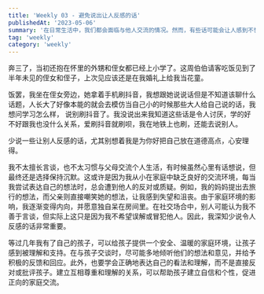 ```yaml
---
title: 'Weekly 03 - 避免说出让人反感的话'
publishedAt: '2023-05-06'
summary: '在日常生活中，我们都会面临与他人交流的情况。然而，有些话可能会让人感到不快或反感，在交流中应该尽量避免使用这些言辞。为了建立良好的人际关系和有效的沟通，我们需要学会控制自己的情绪和语言，尊重他人的观点和意见，并尽可能多地倾听对方的想法。通过这样的方式，我们可以避免说出让人反感的话，促进正向的交流和合作。'
tag: 'weekly'
category: 'weekly'
---
```


奔三了，当初还抱在怀里的外甥和侄女都已经上小学了。这周伯伯请客吃饭见到了半年未见的侄女和侄子，上次见应该还是在我婚礼上给我当花童。

饭罢，我坐在侄女旁边，她拿着手机刷抖音，我想跟她说说话但是不知道该聊什么话题，人长大了好像本能的就会去模仿当自己小的时候那些大人给自己说的话，我想问学习怎么样， 说别刷抖音了。我没说出来我知道这些话是令人讨厌，学的好不好跟我也没什么关系，爱刷抖音就刷呗，我在地铁上也刷，还能去说别人。

少说一些让别人反感的话，尤其别想着我是为你好把自己放在道德高点，心安理得。

我不太擅长言谈，也不太习惯与父母交流个人生活，有时候虽然心里有话想说，但最终还是选择保持沉默。这或许是因为我从小在家庭中缺乏良好的交流环境，每当我尝试表达自己的想法时，总会遭到他人的反对或质疑。例如，我的妈妈提出去旅行的想法，而父亲则直接嘲笑她的想法，让我感到失望和沮丧。由于家庭环境的影响，我逐渐变得内向，并愿意独自呆在房间里。在社交场合中，别人可能认为我不善于言谈，但实际上这只是因为我不希望误解或冒犯他人。因此，我深知少说令人反感的话非常重要。

等过几年我有了自己的孩子，可以给孩子提供一个安全、温暖的家庭环境，让孩子感到被理解和支持。在与孩子交谈时，尽可能多地倾听他们的想法和意见，并给予积极的反馈和回应。此外，也要学会正确地表达自己的看法和理解，而不是直接反对或批评孩子。建立互相尊重和理解的关系，可以帮助孩子建立自信和个性，促进正向的家庭交流。
